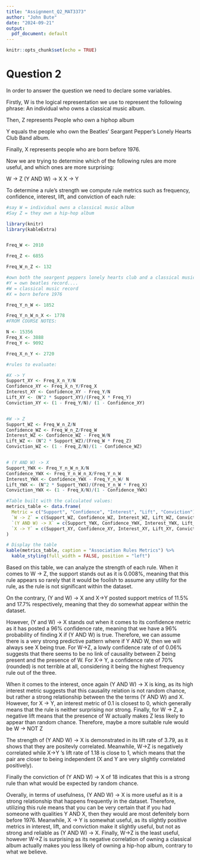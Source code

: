 ---
title: "Assignment_Q2_MAT3373"
author: "John Bute"
date: "2024-09-21"
output: 
  pdf_document: default
---

```{r setup, include=FALSE}
knitr::opts_chunk$set(echo = TRUE)

```

# Question 2

In order to answer the question we need to declare some variables.

Firstly, W is the logical representation we use to represent the following phrase: An individual who owns a classical music album.

Then, Z represents People who own a hiphop album

Y equals the people who own the Beatles' Seargant Pepper's Lonely Hearts Club Band album.

Finally, X represents people who are born before 1976.

Now we are trying to determine which of the following rules are more useful, and which ones are more surprising:

W -\> Z (Y AND W) -\> X X -\> Y

To determine a rule's strength we compute rule metrics such as frequency, confidence, interest, lift, and conviction of each rule:

```{r}

#say W = individual owns a classical music album
#Say Z = they own a hip-hop album

library(knitr)
library(kableExtra)


Freq_W <- 2010

Freq_Z <- 6855

Freq_W_n_Z <- 132

#own both the seargent peppers lonely hearts club and a classical music album, then they were born before 1976, given
#Y = own beatles record....
#W = classical music record
#X = born before 1976

Freq_Y_n_W <- 1852

Freq_Y_n_W_n_X <- 1778
#FROM COURSE NOTES:

N <- 15356
Freq_X <- 3888
Freq_Y <- 9092

Freq_X_n_Y <- 2720

#rules to evaluate:

#X -> Y
Support_XY <- Freq_X_n_Y/N
Confidence_XY <- Freq_X_n_Y/Freq_X
Interest_XY <- Confidence_XY - Freq_Y/N
Lift_XY <- (N^2 * Support_XY)/(Freq_X * Freq_Y)
Conviction_XY <- (1 - Freq_Y/N)/ (1 - Confidence_XY)


#W -> Z
Support_WZ <- Freq_W_n_Z/N
Confidence_WZ <- Freq_W_n_Z/Freq_W
Interest_WZ <- Confidence_WZ - Freq_W/N
Lift_WZ <- (N^2 * Support_WZ)/(Freq_W * Freq_Z)
Conviction_WZ <- (1 - Freq_Z/N)/(1 - Confidence_WZ)


# (Y AND W) -> X
Support_YWX <- Freq_Y_n_W_n_X/N
Confidence_YWX <- Freq_Y_n_W_n_X/Freq_Y_n_W
Interest_YWX <- Confidence_YWX - Freq_Y_n_W/ N
Lift_YWX <- (N^2 * Support_YWX)/(Freq_Y_n_W * Freq_X)
Conviction_YWX <- (1 - Freq_X/N)/(1 - Confidence_YWX)

#Table built with the calculated values:
metrics_table <- data.frame(
  Metric = c("Support", "Confidence", "Interest", "Lift", "Conviction"),
  `W -> Z` = c(Support_WZ, Confidence_WZ, Interest_WZ, Lift_WZ, Conviction_WZ),
  `(Y AND W) -> X` = c(Support_YWX, Confidence_YWX, Interest_YWX, Lift_YWX, Conviction_YWX),
  `X -> Y` = c(Support_XY, Confidence_XY, Interest_XY, Lift_XY, Conviction_XY)
)

# Display the table
kable(metrics_table, caption = "Association Rules Metrics") %>%
  kable_styling(full_width = FALSE, position = "left")


```

Based on this table, we can analyze the strength of each rule. When it comes to W -\> Z, the support stands out as it is 0.008%, meaning that this rule appears so rarely that it would be foolish to assume any utility for the rule, as the rule is not significant within the dataset.

On the contrary, (Y and W) -\> X and X-\>Y posted support metrics of 11.5% and 17.7% respectively, meaning that they do somewhat appear within the dataset.

However, (Y and W) -\> X stands out when it comes to its confidence metric as it has posted a 96% confidence rate, meaning that we have a 96% probability of finding X if (Y AND W) is true. Therefore, we can assume there is a very strong predictive pattern where if Y AND W, then we will always see X being true. For W-\>Z, a lowly confidence rate of of 0.06% suggests that there seems to be no link of causality between Z being present and the presence of W. For X-\> Y, a confidence rate of 70% (rounded) is not terrible at all, considering it being the highest frequency rule out of the three.

When it comes to the interest, once again (Y AND W) -\> X is king, as its high interest metric suggests that this causality relation is not random chance, but rather a strong relationship between the the terms (Y AND W) and X. However, for X -\> Y, an interest metric of 0.1 is closest to 0, which generally means that the rule is neither surprising nor strong. Finally, for W -\> Z, a negative lift means that the presence of W actually makes Z less likely to appear than random chance. Therefore, maybe a more suitable rule would be W -\> NOT Z

The strength of (Y AND W) -\> X is demonstrated in its lift rate of 3.79, as it shows that they are positevly correlated. Meanwhile, W-\>Z is negatively correlated while X-\>Y 's lift rate of 1.18 is close to 1, which means that the pair are closer to being independent (X and Y are very slightly correlated positively).

Finally the conviction of (Y AND W) -\> X of 18 indicates that this is a strong rule than what would be expected by random chance.

Overally, in terms of usefulness, (Y AND W) -\> X is more useful as it is a strong relationship that happens frequently in the dataset. Therefore, utilizing this rule means that you can be very certain that if you had someone with qualities Y AND X, then they would are most defenitely born before 1976. Meanwhile, X -\> Y is somewhat useful, as its slightly positive metrics in interest, lift, and conviction make it slightly useful, but not as strong and reliable as (Y AND W) -\> X. Finally, W-\>Z is the least useful, however W-\>Z is surprising as its negative correlation of owning a classical album actually makes you less likely of owning a hip-hop album, contrary to what we believe.
